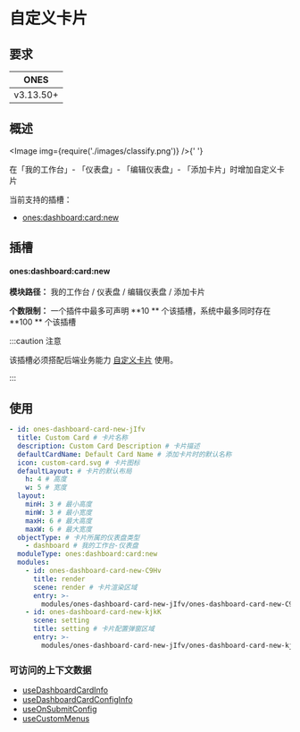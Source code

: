 
# 自定义卡片

## 要求

|   ONES    |
| :-------: |
| v3.13.50+ |

## 概述

<Image img={require('./images/classify.png')} />{' '}

在「我的工作台」- 「仪表盘」- 「编辑仪表盘」- 「添加卡片」时增加自定义卡片

当前支持的插槽：

- [ones:dashboard:card:new](#ones:dashboard:card:new)

## 插槽

#### ones:dashboard:card:new

**模块路径：** 我的工作台 / 仪表盘 / 编辑仪表盘 / 添加卡片

**个数限制：** 一个插件中最多可声明 **10 ** 个该插槽，系统中最多同时存在 **100 ** 个该插槽

:::caution 注意

该插槽必须搭配后端业务能力 [自定义卡片](../../../../../business/custom-card/custom-card.mdx) 使用。

:::

## 使用

```yaml
- id: ones-dashboard-card-new-jIfv
  title: Custom Card # 卡片名称
  description: Custom Card Description # 卡片描述
  defaultCardName: Default Card Name # 添加卡片时的默认名称
  icon: custom-card.svg # 卡片图标
  defaultLayout: # 卡片的默认布局
    h: 4 # 高度
    w: 5 # 宽度
  layout:
    minH: 3 # 最小高度
    minW: 3 # 最小宽度
    maxH: 6 # 最大高度
    maxW: 6 # 最大宽度
  objectType: # 卡片所属的仪表盘类型
    - dashboard # 我的工作台-仪表盘
  moduleType: ones:dashboard:card:new
  modules:
    - id: ones-dashboard-card-new-C9Hv
      title: render
      scene: render # 卡片渲染区域
      entry: >-
        modules/ones-dashboard-card-new-jIfv/ones-dashboard-card-new-C9Hv/index.html
    - id: ones-dashboard-card-new-kjkK
      scene: setting
      title: setting # 卡片配置弹窗区域
      entry: >-
        modules/ones-dashboard-card-new-jIfv/ones-dashboard-card-new-kjkK/index.html
```

### 可访问的上下文数据

- [useDashboardCardInfo](../../../../../../reference/packages/store/store.md#useDashboardCardInfo)
- [useDashboardCardConfigInfo](../../../../../../reference/packages/store/store.md#useDashboardCardConfigInfo)
- [useOnSubmitConfig](../../../../../../reference/packages/bridge/bridge.mdx#useOnSubmitConfig)
- [useCustomMenus](../../../../../../reference/packages/bridge/bridge.mdx#useCustomMenus)
